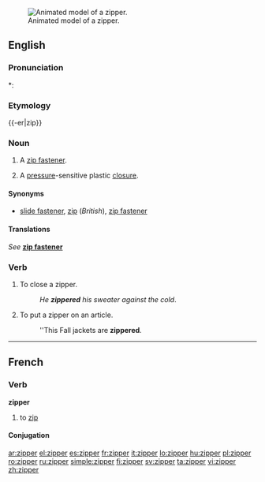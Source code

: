 [[Image:Zipper animated.gif|thumb|right|Animated model of a zipper.]]
==English==

===Pronunciation===
*: {{rhymes|ɪpə(r)}}

===Etymology===
{{-er|zip}}

===Noun===
{{wikipedia}}
{{en-noun}}

# {{context|chiefly|US}} A [[zip fastener]].
# A [[pressure]]-sensitive plastic [[closure]].

====Synonyms====
* [[slide fastener]], [[zip]] (''British''), [[zip fastener]]

====Translations====
''See'' '''[[zip fastener]]'''

===Verb===
{{en-verb}}

# To close a zipper.
#: ''He '''zippered''' his sweater against the cold''.
# To put a zipper on an article.
#: ''This Fall jackets are '''zippered'''.

----

==French==

===Verb===
'''zipper'''

# to [[zip]]

====Conjugation====
{{fr-conj-er|zipp|avoir}}

[[ar:zipper]]
[[el:zipper]]
[[es:zipper]]
[[fr:zipper]]
[[it:zipper]]
[[lo:zipper]]
[[hu:zipper]]
[[pl:zipper]]
[[ro:zipper]]
[[ru:zipper]]
[[simple:zipper]]
[[fi:zipper]]
[[sv:zipper]]
[[ta:zipper]]
[[vi:zipper]]
[[zh:zipper]]